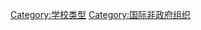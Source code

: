 {{Catnav|頁面分類|教育}}
{{Catnav|頁面分類|学校}}
{{Commonscat|International schools}}
{{Catmore}}

[[Category:学校类型|Category:学校类型]]
[[Category:国际非政府组织|Category:国际非政府组织]]